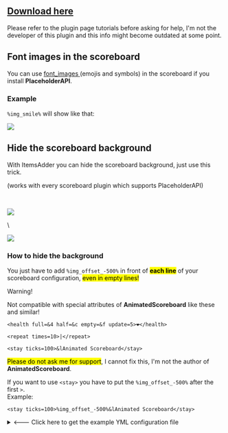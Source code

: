 
## [Download here](https://www.spigotmc.org/resources/animatedscoreboard.20848/)


<Warning>
Please refer to the plugin page tutorials before asking for help, I'm not the developer of this plugin and this info might become outdated at some point.
</Warning>


## Font images in the scoreboard

You can use [font\_images ](../../plugin-usage/adding-content/font-images.md)(emojis and symbols) in the scoreboard if you install **PlaceholderAPI**.

### Example

`%img_smile%` will show like that:

![](assets/images/animatedscoreboard_1.png)

## Hide the scoreboard background

With ItemsAdder you can hide the scoreboard background, just use this trick.

(works with every scoreboard plugin which supports PlaceholderAPI)

<Tabs>
  <Tab title="Before">

​

<img src="https://files.gitbook.com/v0/b/gitbook-legacy-files/o/assets%2F-M28TcKgSDvuFN510qye%2F-MhOfUmIRJYMhFZM2AQy%2F-MhOgJ6DpHjDR8dc9NYc%2Fimmagine.png?alt=media&#x26;token=1a5efcc3-27a5-49b4-80c9-c98ebcb197d2" />

  </Tab>
  <Tab title="After">

​\\

<img src="https://files.gitbook.com/v0/b/gitbook-legacy-files/o/assets%2F-M28TcKgSDvuFN510qye%2F-MhOfUmIRJYMhFZM2AQy%2F-MhOg9VxfKvE2ZGZ3QE6%2Fimmagine.png?alt=media&#x26;token=c4ee2fd0-2aa9-46e2-a8dd-0025dcc64f7e" />

  </Tab>
</Tabs>


### How to hide the background

You just have to add `%img_offset_-500%` in front of <mark>**each line**</mark> of your scoreboard configuration, <mark>even in empty lines!</mark>


<Warning>
Warning!

Not compatible with special attributes of **AnimatedScoreboard** like these and similar!

`<health full=&4 half=&c empty=&f update=5>❤</health>`

`<repeat times=10>|</repeat>`

`<stay ticks=100>&lAnimated Scoreboard</stay>`

<mark>Please do not ask me for support</mark>, I cannot fix this, I'm not the author of **AnimatedScoreboard**.

If you want to use `<stay>` you have to put the `%img_offset_-500%` after the first `>`.\
Example:

`<stay ticks=100>%img_offset_-500%&lAnimated Scoreboard</stay>`
</Warning>


<details>

<summary>&#x3C;--- Click here to get the example YML configuration file</summary>


```yaml defaultscoreboard.yml lines icon="yaml"
display:
    title:
      text:
      - "%img_offset_-500%&lA"
      - "%img_offset_-500%&lAn"
      - "%img_offset_-500%&lAni"
      - "%img_offset_-500%&lAnim"
      - "%img_offset_-500%&lAnima"
      - "%img_offset_-500%&lAnimat"
      - "%img_offset_-500%&lAnimate"
      - "%img_offset_-500%&lAnimated"
      - "%img_offset_-500%&lAnimated "
      - "%img_offset_-500%&lAnimated S"
      - "%img_offset_-500%&lAnimated Sc" 
      - "%img_offset_-500%&lAnimated Sco"
      - "%img_offset_-500%&lAnimated Scor"
      - "%img_offset_-500%&lAnimated Score"
      - "%img_offset_-500%&lAnimated Scoreb"
      - "%img_offset_-500%&lAnimated Scorebo"
      - "%img_offset_-500%&lAnimated Scoreboa"
      - "%img_offset_-500%&lAnimated Scoreboar"
      - "%img_offset_-500%&lAnimated Scoreboard"
      - "%img_offset_-500%&c&lAnimated Scoreboard"     
      - "%img_offset_-500%&lAnimated Scoreboard"
      - "%img_offset_-500%&c&lAnimated Scoreboard"
      - "%img_offset_-500%&lAnimated Scoreboard"
      - "%img_offset_-500%&c&lAnimated Scoreboard"
      - "<stay ticks=100>%img_offset_-500%&lAnimated Scoreboard</stay>"
      random: false
      interval: 2
    line-1:
      text:
      - "%img_offset_-500%"
      random: false
      interval: 200
      score: 99   
    line-2:
      text:
      - "%img_offset_-500%&a&lWelcome %player_name%"
      - "%img_offset_-500%&b&lWelcome %player_name%"
      - "%img_offset_-500%&c&lWelcome %player_name%"   
      random: false
      interval: 5
      score: 98
    line-3:
      text:
      - "%img_offset_-500%"
      random: false
      interval: 20
      score: 97
    line-4:
      text:
      - "%img_offset_-500%&aYour gamemode:"
      - "%img_offset_-500%&aYour location:"
      - "%img_offset_-500%&aYour world:"    
      random: false
      interval: 60
      score: 96
    line-5:
      text:
      - "%img_offset_-500% &b%player_gamemode%"
      random: false
      interval: 60
      score: 95
    line-6:
      text:
      - "%img_offset_-500% &bX:%player_x% Y:%player_y% Z:%player_z%"
      random: false
      interval: 1
      score: 95
    line-7:
      text:
      - "%img_offset_-500% &b%player_world%"    
      random: false
      interval: 60
      score: 95
    line-8:
      text:
      - "%img_offset_-500%"
      random: false
      interval: 200
      score: 95
    line-9:
      text:
      - "%img_offset_-500%&1Random Rotation"
      - "%img_offset_-500%&2Random Rotation"
      - "%img_offset_-500%&3Random Rotation"
      - "%img_offset_-500%&4Random Rotation"
      - "%img_offset_-500%&5Random Rotation"
      - "%img_offset_-500%&6Random Rotation"
      - "%img_offset_-500%&7Random Rotation"
      - "%img_offset_-500%&8Random Rotation"
      - "%img_offset_-500%&9Random Rotation"
      - "%img_offset_-500%&aRandom Rotation"
      - "%img_offset_-500%&bRandom Rotation"
      - "%img_offset_-500%&cRandom Rotation"
      - "%img_offset_-500%&dRandom Rotation"
      - "%img_offset_-500%&eRandom Rotation"
      - "%img_offset_-500%&kRandom Rotation" 
      - "%img_offset_-500%&lRandom Rotation" 
      - "%img_offset_-500%&mRandom Rotation" 
      - "%img_offset_-500%&nRandom Rotation"
      - "%img_offset_-500%&oRandom Rotation"
      - "%img_offset_-500%&rRandom Rotation"       
      random: true
      interval: 1
      score: 94
    line-10:
      text:
      - "%img_offset_-500%"       
      random: true
      interval: 1
      score: 93
```


</details>